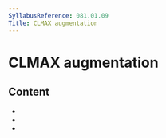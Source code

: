 ```yaml
---
SyllabusReference: 081.01.09
Title: CLMAX augmentation
---
```


# CLMAX augmentation

## Content

- <Link href="081.01.09.01" />
- <Link href="081.01.09.02" />
- <Link href="081.01.09.03" />
